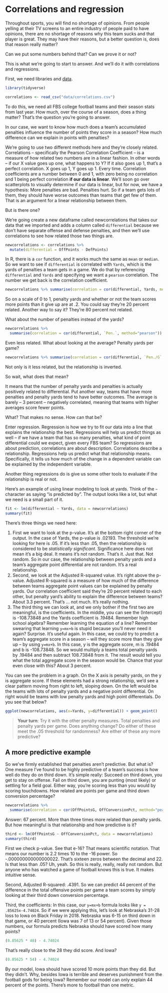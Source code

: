 # Correlations and regression

Throughout sports, you will find no shortage of opinions. From people yelling at their TV screens to an entire industry of people paid to have opinions, there are no shortage of reasons why this team sucks and that player is great. They may have their reasons, but a better question is, does that reason really matter? 

Can we put some numbers behind that? Can we prove it or not? 

This is what we're going to start to answer. And we'll do it with correlations and regressions.

First, we need libraries and [data](https://unl.box.com/s/zlxoptqixkt98gubk3i6316qun99l49r).

```r
library(tidyverse)
```

```r
correlations <- read_csv("data/correlations.csv")
```

To do this, we need all FBS college football teams and their season stats from last year. How much, over the course of a season, does a thing matter? That's the question you're going to answer. 

In our case, we want to know how much does a team's accumulated penalties influence the number of points they score in a season? How much difference can we explain in points with penalties? 

We're going to use two different methods here and they're closely related. Correlations -- specifically the Pearson Correlation Coefficient -- is a measure of how related two numbers are in a linear fashion. In other words -- if our X value goes up one, what happens to Y? If it also goes up 1, that's a perfect correlation. X goes up 1, Y goes up 1. Every time. Correlation coefficients are a number between 0 and 1, with zero being no correlation and 1 being perfect correlation **if our data is linear**. We'll soon go over scatterplots to visually determine if our data is linear, but for now, we have a hypothesis: More penalties are bad. Penalties hurt. So if a team gets lots of them, they should have worse outcomes than teams that get few of them. That is an argument for a linear relationship between them. 

But is there one?

We're going create a new dataframe called newcorrelations that takes our data that we imported and adds a column called `differential` because we don't have separate offense and defense penalties, and then we'll use correlations to see how related those two things are.

```r
newcorrelations <- correlations %>% 
  mutate(differential = OffPoints - DefPoints)
```

In R, there is a `cor` function, and it works much the same as `mean` or `median`. So we want to see if `differential` is correlated with `Yards`, which is the yards of penalties a team gets in a game. We do that by referencing `differential` and `Yards` and specifying we want a `pearson` correlation. The number we get back is the correlation coefficient.

```r
newcorrelations %>% summarise(correlation = cor(differential, Yards, method="pearson"))
```

So on a scale of 0 to 1, penalty yards and whether or not the team scores more points than it give up are at .2. You could say they're 20 percent related. Another way to say it? They're 80 percent not related.

What about the number of penalties instead of the yards?

```r
newcorrelations %>% 
  summarise(correlation = cor(differential, `Pen.`, method="pearson"))
```

Even less related. What about looking at the average? Penalty yards per game?

```r
newcorrelations %>% summarise(correlation = cor(differential, `Pen./G`, method="pearson"))
```

Not only is it less related, but the relationship is inverted. 

So wait, what does that mean? 

It means that the number of penalty yards and penalties is actually positively related to differential. Put another way, teams that have more penalties and penalty yards tend to have better outcomes. The average is barely -- 3 percent -- negatively correlated, meaning that teams with higher averages score fewer points.

What? That makes no sense. How can that be? 

Enter regression. Regression is how we try to fit our data into a line that explains the relationship the best. Regressions will help us predict things as well -- if we have a team that has so many penalties, what kind of point differential could we expect, given every FBS team? So regressions are about prediction, correlations are about description. Correlations describe a relationship. Regressions help us predict what that relationship means. Specifically, it tells us how much of the change in a dependent variable can be explained by the independent variable.

Another thing regressions do is give us some other tools to evaluate if the relationship is real or not.

Here's an example of using linear modeling to look at yards. Think of the `~` character as saying "is predicted by". The output looks like a lot, but what we need is a small part of it.

```r
fit <- lm(differential ~ Yards, data = newcorrelations)
summary(fit)
```

There's three things we need here: 

1. First we want to look at the p-value. It's at the bottom right corner of the output. In the case of Yards, the p-value is .02193. The threshold we're looking for here is .05. If it's less than .05, then the relationship is considered to be *statistically significant*. Significance here does not mean it's a big deal. It means it's not random. That's it. Just that. Not random. So in our case, the relationship between penalty yards and a team's aggregate point differential are not random. It's a real relationship.
2. Second, we look at the Adjusted R-squared value. It's right above the p-value. Adjusted R-squared is a measure of how much of the difference between teams aggregate point values can be explained by penalty yards. Our correlation coefficient said they're 20 percent related to each other, but penalty yard's ability to explain the difference between teams? About 3.3 percent. That's ... not much. It's really nothing.
3. The third thing we can look at, and we only bother if the first two are meaningful, is the coefficients. In the middle, you can see the (Intercept) is -108.73848 and the Yards coefficient is .19484. Remember high school algebra? Remember learning the equation of a line? Remember swearing that learning `y=mx+b` is stupid because you'll never need it again? Surprise. It's useful again. In this case, we could try to predict a team's aggregate score in a season -- will they score more than they give up -- by using `y=mx+b`. In this case, y is the aggregate score, m is .19484 and b is -108.73848. So we would multiply a teams total penalty yards by .19484 and then subtract 108.73848 from it. The result would tell you what the total aggregate score in the season would be. Chance that your even close with this? About 3 percent. 

You can see the problem in a graph. On the X axis is penalty yards, on the y is aggregate score. If these elements had a strong relationship, we'd see a clear pattern moving from right to left, sloping down. On the left would be the teams with lots of penalty yards and a negative point differential. On right would be teams with low penalty yards and high point differentials. Do you see that below?

```r
ggplot(newcorrelations, aes(x=Yards, y=differential)) + geom_point()
```

> **Your turn**: Try it with the other penalty measures. Total penalties and penalty yards per game. Does anything change? Do either of these meet the .05 threshold for randomness? Are either of these any more predictive?

## A more predictive example

So we've firmly established that penalties aren't predictive. But what is? One measure I've found to  be highly predictive of a team's success is how well do they do on third down. It's simple really: Succeed on third down, you get to stay on offense. Fail on third down, you are punting (most likely) or settling for a field goal. Either way, you're scoring less than you would by scoring touchdowns. How related are points per game and third down conversion percentage?

```r
newcorrelations %>% 
  summarise(correlation = cor(OffPointsG, OffConversionPct, method="pearson"))
```

Answer: 67 percent. More than three times more related than penalty yards. But how meaningful is that relationship and how predictive is it?

```r
third <- lm(OffPointsG ~ OffConversionPct, data = newcorrelations)
summary(third)
```

First we check p-value. See that e-16? That means scientific notation. That means our number is 2.2 times 10 to the -16 power. So -.000000000000000022. That's sixteen zeros between the decimal and 22. Is that less than .05? Uh, yeah. So this is really, really, really not random. But anyone who has watched a game of football knows this is true. It makes intuitive sense. 

Second, Adjusted R-squared: .4391. So we can predict 44 percent of the difference in the total offensive points per game a team scores by simply looking at their third down conversion percentage. 

Third, the coefficients: In this case, our `y=mx+b` formula looks like `y = .85625x-4.74024`. So if we were applying this, let's look at Nebraska's 31-28 loss to Iowa on Black Friday in 2018. Nebraska was 6-15 on third down in that game, or 40 percent (Iowa was 7 of 13 or 54 percent). Given those numbers, our formula predicts Nebraska should have scored how many points? 

```r
(0.85625 * 40) - 4.74024 
```
That's really close to the 28 they did score. And Iowa?
```r
(0.85625 * 54) - 4.74024 
```
By our model, Iowa should have scored 10 more points than they did. But they didn't. Why, besides Iowa is terrible and deserves punishment from the football gods for being Iowa? Remember our model can only explain 44 percent of the points. There's more to football than one metric. 
